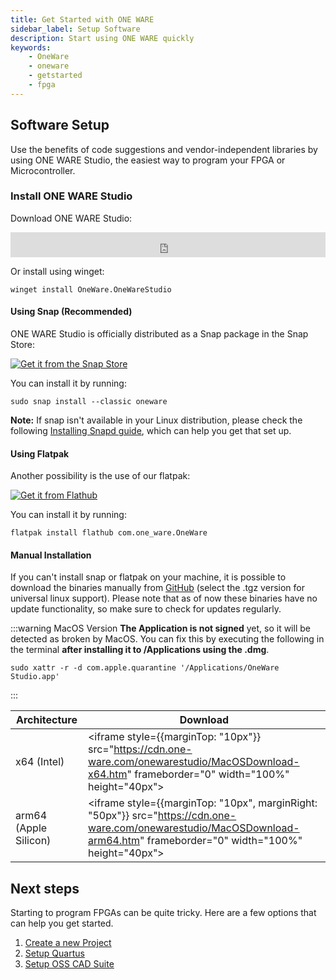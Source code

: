 ```yaml
---
title: Get Started with ONE WARE
sidebar_label: Setup Software
description: Start using ONE WARE quickly
keywords:
    - OneWare
    - oneware
    - getstarted
    - fpga
---
```



## Software Setup

Use the benefits of code suggestions and vendor-independent libraries by using ONE WARE Studio, the easiest way to program your FPGA or Microcontroller.

### Install ONE WARE Studio

<Tabs
  groupId="operating-systems"
  queryString="current-os">
  <TabItem value="windows" label='Windows'>

Download ONE WARE Studio:

<iframe style={{marginBottom: "5px"}} src="https://cdn.one-ware.com/onewarestudio/WinDownload.htm" frameborder="0" width="100%" height="40px"></iframe>

Or install using winget:
```
winget install OneWare.OneWareStudio
```

  </TabItem>
  <TabItem value="linux" label='Linux'>

#### Using Snap (Recommended)

ONE WARE Studio is officially distributed as a Snap package in the Snap Store:<br/>

[![Get it from the Snap Store](https://snapcraft.io/static/images/badges/en/snap-store-black.svg)](https://snapcraft.io/oneware)

You can install it by running:

```
sudo snap install --classic oneware
```

**Note:** If snap isn't available in your Linux distribution, please check the following [Installing Snapd guide](https://snapcraft.io/docs/installing-snapd), which can help you get that set up.

#### Using Flatpak

Another possibility is the use of our flatpak: <br/>

[![Get it from Flathub](https://flathub.org/api/badge?locale=en)](https://flathub.org/apps/com.one_ware.OneWare)

You can install it by running:

```
flatpak install flathub com.one_ware.OneWare
```

#### Manual Installation

If you can't install snap or flatpak on your machine, it is possible to download the binaries manually from [GitHub](https://github.com/one-ware/OneWare/releases) (select the .tgz version for universal linux support). Please note that as of now these binaries have no update functionality, so make sure to check for updates regularly.

  </TabItem>
  <TabItem value="macos" label='MacOS'>

:::warning MacOS Version
**The Application is not signed** yet, so it will be detected as broken by MacOS. 
You can fix this by executing the following in the terminal **after installing it to /Applications using the .dmg**.
```
sudo xattr -r -d com.apple.quarantine '/Applications/OneWare Studio.app'
``` 
:::

| Architecture | Download |
|---|---|
| x64 (Intel) |<iframe style={{marginTop: "10px"}}  src="https://cdn.one-ware.com/onewarestudio/MacOSDownload-x64.htm" frameborder="0" width="100%" height="40px"></iframe>|
| arm64 (Apple Silicon) |<iframe style={{marginTop: "10px", marginRight: "50px"}} src="https://cdn.one-ware.com/onewarestudio/MacOSDownload-arm64.htm" frameborder="0" width="100%" height="40px"></iframe>|

  </TabItem>
</Tabs>

## Next steps

Starting to program FPGAs can be quite tricky.
Here are a few options that can help you get started.

1. [Create a new Project](tutorials/create-project)
2. [Setup Quartus](tutorials/setup-quartus)
2. [Setup OSS CAD Suite](tutorials/setup-oss-cad-suite)
